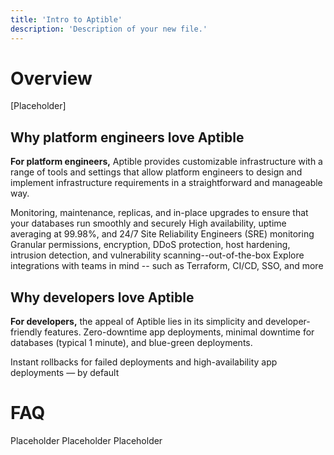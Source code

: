 ```yaml
---
title: 'Intro to Aptible'
description: 'Description of your new file.'
---
```

# Overview
[Placeholder]

## Why platform engineers love Aptible
**For platform engineers,** Aptible provides customizable infrastructure with a range of tools and settings that allow platform engineers to design and implement infrastructure requirements in a straightforward and manageable way.

<CardGroup cols={3}>
<Card title="Standardized Infrastructure" icon="badge-check" iconType="duotone" href="">
</Card>
  <Card title="Managed Databases" icon="database" iconType="duotone" href="https://www.aptible.com/docs/databases">
  Monitoring, maintenance, replicas, and in-place upgrades to ensure that your databases run smoothly and securely
  </Card>
  <Card title="Reliability backed by 24/7 SREs" icon="clock" iconType="duotone">
High availability, uptime averaging at 99.98%, and 24/7 Site Reliability Engineers (SRE) monitoring
  </Card>
   <Card title="Built-in security best practices" icon="lock" iconType="duotone">
   Granular permissions, encryption, DDoS protection, host hardening, intrusion detection, and vulnerability scanning--out-of-the-box
  </Card>
  <Card title="Tools for teams" icon="people-group" iconType="duotone" href="https://www.aptible.com/docs/integrations">
  Explore integrations with teams in mind -- such as Terraform, CI/CD, SSO, and more
  </Card>
<Card title="" icon="" href="">
    
</Card>
</CardGroup>

## Why developers love Aptible
**For developers,** the appeal of Aptible lies in its simplicity and developer-friendly features. 
<CardGroup cols={3}>
  <Card title="Simplified deployments" icon="cloud-arrow-up" iconType="duotone">
   Zero-downtime app deployments, minimal downtime for databases (typical 1 minute), and blue-green deployments.
  </Card>
<Card title="CI/CD integrations" icon="" href="">
    
</Card>
<Card title="Code and activity tracking" icon="" href="">
    
</Card>
  <Card title="Instant rollbacks" icon="">
    Instant rollbacks for failed deployments and high-availability app deployments — by default
  </Card>
  <Card title="Robust CLI and Dev-Friendly UI" icon="" href="">
  </Card>
</CardGroup>

# FAQ

<AccordionGroup>
  <Accordion title="What's the difference between hosting in Aptible versus my own account?">
  Placeholder
  </Accordion>
  <Accordion title="What is the underlying infrastructure for resources deployed in Aptible's cloud?">
  Placeholder
  </Accordion>
  <Accordion title="Does Aptible offer free trials?">
  Placeholder
  </Accordion>
  
</AccordionGroup>
